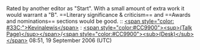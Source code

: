 <article id="7058328" title=Talk:Dumb Witness/Comments>
	<talkpage id="7058328" title="Talk:Dumb Witness/Comments">
Rated by another editor as &quot;Start&quot;. With a small amount of extra work it would warrant a &quot;B&quot;. ==Literary significance &amp; criticism== and ==Awards and nominations== sections would be good. :: [[User:Kevinalewis|&lt;span style=&quot;color: #33C;&quot;&gt;Kevinalewis&lt;/span&gt;]] : [[User talk:Kevinalewis|&lt;span style=&quot;color:#CC9900&quot;&gt;&lt;sup&gt;(Talk Page)&lt;/sup&gt;&lt;/span&gt;]]/[[User:Kevinalewis/Desk|&lt;span style=&quot;color:#CC9900&quot;&gt;&lt;sub&gt;(Desk)&lt;/sub&gt;&lt;/span&gt;]] 08:51, 19 September 2006 (UTC)
	</talkpage>
</article>